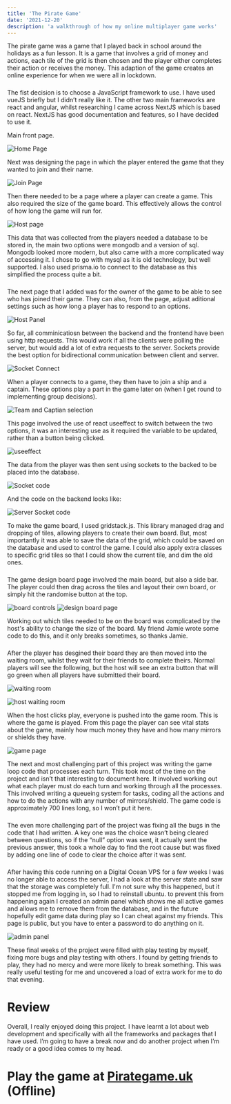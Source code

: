 ```yaml
---
title: 'The Pirate Game'
date: '2021-12-20'
description: 'a walkthrough of how my online multiplayer game works'
---
```



The pirate game was a game that I played back in school around the holidays as a fun lesson. It is a game that involves a grid of money and actions, each tile of the grid is then chosen and the player either completes their action or receives the money. This adaption of the game creates an online experience for when we were all in lockdown.
###  
The fist decision is to choose a JavaScript framework to use. I have used vueJS briefly but I didn’t really like it. The other two main frameworks are react and angular, whilst researching I came across NextJS which is based on react. NextJS has good documentation and features, so I have decided to use it. 

Main front page.

![Home Page](/images/PG-main_page.png)

Next was designing the page in which the player entered the game that they wanted to join and their name.

![Join Page](/images/PG-join_menu.png)

Then there needed to be a page where a player can create a game. This also required the size of the game board. This effectively allows the control of how long the game will run for.

![Host page](/images/PG-host_menu.png)

This data that was collected from the players needed a database to be stored in, the main two options were mongodb and a version of sql. Mongodb looked more modern, but also came with a more complicated way of accessing it. I chose to go with mysql as it is old technology, but well supported. I also used prisma.io to connect to the database as this simplified the process quite a bit.
###  
The next page that I added was for the owner of the game to be able to see who has joined their game. They can also, from the page, adjust aditional settings such as how long a player has to respond to an options.

![Host Panel](/images/PG-host_panel.png)

 
So far, all comminicatiosn between the backend and the frontend have been using http requests. This would work if all the clients were polling the server, but would add a lot of extra requests to the server. Sockets provide the best option for bidirectional communication between client and server.

![Socket Connect](/images/PG-sockets.png)

When a player connects to a game, they then have to join a ship and a captain. These options play a part in the game later on (when I get round to implementing group decisions).

![Team and Captian selection](/images/PG-team_captain.png)

This page involved the use of react useeffect to switch between the two options, it was an interesting use as it required the variable to be updated, rather than a button being clicked.

![useeffect](/images/PG-useeffect.png)

The data from the player was then sent using sockets to the backed to be placed into the database.

![Socket code](/images/PG-socketsetteam.png)

And the code on the backend looks like:

![Server Socket code](/images/PG-socketserver.png)


To make the game board, I used gridstack.js. This library managed drag and dropping of tiles, allowing players to create their own board. But, most importantly it was able to save the data of the grid, which could be saved on the database and used to control the game. I could also apply extra classes to specific grid tiles so that I could show the current tile, and dim the old ones.
###  
The game design board page involved the main board, but also a side bar. The player could then drag across the tiles and layout their own board, or simply hit the randomise button at the top.

![board controls](/images/PG-board_controls.png)
![design board page](/images/PG-boarddesign.png)

Working out which tiles needed to be on the board was complicated by the host's ability to change the size of the board. My friend Jamie wrote some code to do this, and it only breaks sometimes, so thanks Jamie.
###  
After the player has desgined their board they are then moved into the waiting room, whilst they wait for their friends to complete theirs. Normal players will see the following, but the host will see an extra button that will go green when all players have submitted their board.

![waiting room](/images/PG-waitingpage.png)
 
![host waiting room](/images/PG-hostwaitingpage.png)

When the host clicks play, everyone is pushed into the game room. This is where the game is played. From this page the player can see vital stats about the game, mainly how much money they have and how many mirrors or shields they have.

![game page](/images/PG-game.png)

The next and most challenging part of this project was writing the game loop code that processes each turn. This took most of the time on the project and isn’t that interesting to document here. It involved working out what each player must do each turn and working through all the processes. This involved writing a queueing system for tasks, coding all the actions and how to do the actions with any number of mirrors/shield. The game code is approximately 700 lines long, so I won’t put it here. 
###  
The even more challenging part of the project was fixing all the bugs in the code that I had written. A key one was the choice wasn’t being cleared between questions, so if the “null” option was sent, it actually sent the previous answer, this took a whole day to find the root cause but was fixed by adding one line of code to clear the choice after it was sent.
###  
After having this code running on a Digital Ocean VPS for a few weeks I was no longer able to access the server, I had a look at the server state and saw that the storage was completely full. I'm not sure why this happened, but it stopped me from logging in, so I had to reinstall ubuntu. to prevent this from happening again I created an admin panel which shows me all active games and allows me to remove them from the database, and in the future hopefully edit game data during play so I can cheat against my friends. This page is public, but you have to enter a password to do anything on it. 

![admin panel](/images/PG-adminpanel.png)

These final weeks of the project were filled with play testing by myself, fixing more bugs and play testing with others. I found by getting friends to play, they had no mercy and were more likely to break something. This was really useful testing for me and uncovered a load of extra work for me to do that evening. 

 

# Review 

Overall, I really enjoyed doing this project. I have learnt a lot about web development and specifically with all the frameworks and packages that I have used. I’m going to have a break now and do another project when I’m ready or a good idea comes to my head.

# Play the game at [Pirategame.uk](http://pirategame.uk) (Offline)